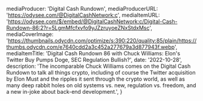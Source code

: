 
  mediaProducer: 'Digital Cash Rundown',
  mediaProducerURL: 'https://odysee.com/@DigitalCashNetwork:c',
  mediaItemURL:
    'https://odysee.com/$/embed/@DigitalCashNetwork:c/Digital-Cash-Rundown-86:2?r=5LgmMfcfxvfo9yJZzruyoeZNxStdxMsc',
  mediaCoverImage:
    'https://thumbnails.odycdn.com/optimize/s:390:220/quality:85/plain/https://thumbs.odycdn.com/e7640cdd2a3c452a277679a3d877943f.webp',
  mediaItemTitle:
    'Digital Cash Rundown 86 with Chuck Williams: Elon&apos;s Twitter Buy Pumps Doge, SEC Regulation Bullish?',
  date: '2022-10-28',
  description:
    'The incomparable Chuck Williams comes on the Digital Cash Rundown to talk all things crypto, including of course the Twitter acquisition by Elon Must and the ripples it sent through the crypto world, as well as many deep rabbit holes on old systems vs. new, regulation vs. freedom, and a new in-joke about back-end development.',
}

